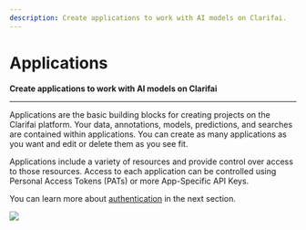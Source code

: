 ```yaml
---
description: Create applications to work with AI models on Clarifai.
---
```


# Applications

**Create applications to work with AI models on Clarifai**
<hr />

Applications are the basic building blocks for creating projects on the Clarifai platform. Your data, annotations, models, predictions, and searches are contained within applications. 
You can create as many applications as you want and edit or delete them as you see fit.

Applications include a variety of resources and provide control over access to those resources. Access to each application can be controlled using Personal Access Tokens (PATs) or more App-Specific API Keys.

You can learn more about [authentication](../authentication/) in the next section.

![](/img/applications.jpg)

